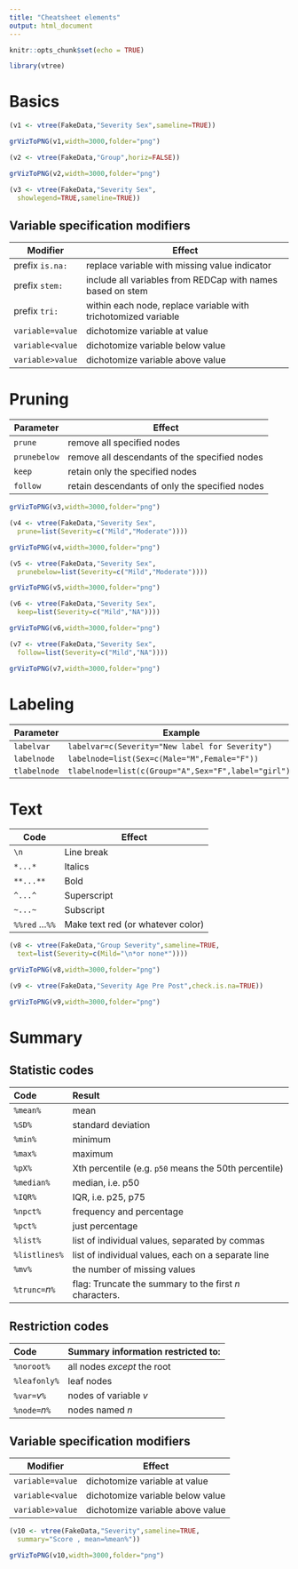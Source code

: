 ```yaml
---
title: "Cheatsheet elements"
output: html_document
---
```


```r
knitr::opts_chunk$set(echo = TRUE)
```

```r
library(vtree)
```

# Basics

```r
(v1 <- vtree(FakeData,"Severity Sex",sameline=TRUE))
```

```r
grVizToPNG(v1,width=3000,folder="png")
```

```r
(v2 <- vtree(FakeData,"Group",horiz=FALSE))
```

```r
grVizToPNG(v2,width=3000,folder="png")
```

```r
(v3 <- vtree(FakeData,"Severity Sex",
  showlegend=TRUE,sameline=TRUE))
```

## Variable specification modifiers

Modifier         | Effect
-----------------|-------------------------------------------------
prefix `is.na:`  | replace variable with missing value indicator
prefix `stem:`   | include all variables from REDCap with names based on stem
prefix `tri:`    | within each node, replace variable with trichotomized variable 
`variable=value` | dichotomize variable at value
`variable<value` | dichotomize variable below value
`variable>value` | dichotomize variable above value


# Pruning

Parameter     | Effect
--------------|---------------------------------------------------
`prune`       | remove all specified nodes
`prunebelow`  | remove all descendants of the specified nodes
`keep`        | retain only the specified nodes
`follow`      | retain descendants of only the specified nodes

```r
grVizToPNG(v3,width=3000,folder="png")
```

```r
(v4 <- vtree(FakeData,"Severity Sex",
  prune=list(Severity=c("Mild","Moderate"))))
```

```r
grVizToPNG(v4,width=3000,folder="png")
```

```r
(v5 <- vtree(FakeData,"Severity Sex",
  prunebelow=list(Severity=c("Mild","Moderate"))))
```

```r
grVizToPNG(v5,width=3000,folder="png")
```

```r
(v6 <- vtree(FakeData,"Severity Sex",
  keep=list(Severity=c("Mild","NA"))))
```

```r
grVizToPNG(v6,width=3000,folder="png")
```

```r
(v7 <- vtree(FakeData,"Severity Sex",
  follow=list(Severity=c("Mild","NA"))))
```

```r
grVizToPNG(v7,width=3000,folder="png")
```

# Labeling

Parameter     | Example
--------------|----------------------------------------------
`labelvar`    | `labelvar=c(Severity="New label for Severity")`
`labelnode`   | `labelnode=list(Sex=c(Male="M",Female="F"))`
`tlabelnode`  | `tlabelnode=list(c(Group="A",Sex="F",label="girl"))`


# Text

Code                  | Effect
----------------------|--------------------------
`\n`                 | Line break
`*...*`          | Italics
`**...**`        | Bold
`^...^`          | Superscript
`~...~`          | Subscript
`%%red` ...`%%`    | Make text red (or whatever color)

```r
(v8 <- vtree(FakeData,"Group Severity",sameline=TRUE,
  text=list(Severity=c(Mild="\n*or none*"))))
```

```r
grVizToPNG(v8,width=3000,folder="png")
```

```r
(v9 <- vtree(FakeData,"Severity Age Pre Post",check.is.na=TRUE))
```

```r
grVizToPNG(v9,width=3000,folder="png")
```

# Summary

## Statistic codes

Code            | Result
:---------------|:-------------------------------------------------------------------
`%mean%`        |  mean
`%SD%`          |  standard deviation
`%min%`         |  minimum
`%max%`         |  maximum
`%pX%`          |  Xth percentile (e.g. `p50` means the 50th percentile)
`%median%`      |  median, i.e. p50
`%IQR%`         |  IQR, i.e. p25, p75
`%npct%`        |  frequency and percentage
`%pct%`         |  just percentage
`%list%`        |  list of individual values, separated by commas
`%listlines%`   |  list of individual values, each on a separate line
`%mv%`          |  the number of missing values
`%trunc=`*n*`%` |  flag: Truncate the summary to the first *n* characters. 

## Restriction codes

Code            | Summary information restricted to:
:---------------|:---------------------------------------
`%noroot%`      | all nodes *except* the root
`%leafonly%`    | leaf nodes
`%var=`*v*`%`   | nodes of variable *v*
`%node=`*n*`%`  | nodes named *n*


## Variable specification modifiers

Modifier         | Effect
-----------------|-------------------------------------------------
`variable=value` | dichotomize variable at value
`variable<value` | dichotomize variable below value
`variable>value` | dichotomize variable above value


```r
(v10 <- vtree(FakeData,"Severity",sameline=TRUE,
  summary="Score , mean=%mean%"))
```

```r
grVizToPNG(v10,width=3000,folder="png")
```
